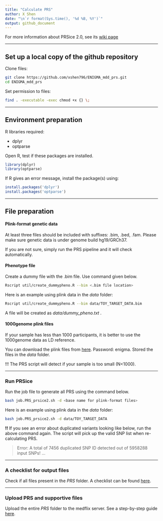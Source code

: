 ```yaml
---
title: "Calculate PRS"
author: X Shen  
date: "\n`r format(Sys.time(), '%d %B, %Y')`"
output: github_document
---
```


For more information about PRSice 2.0, see its [wiki page](http://prsice.info/)

------------------------------------------------------------------------

## Set up a local copy of the github repository

Clone files:

```bash
git clone https://github.com/xshen796/ENIGMA_mdd_prs.git
cd ENIGMA_mdd_prs
```

Set permission to files:

```bash
find . -executable -exec chmod +x {} \;
```

------------------------------------------------------------------------

## Environment preparation

R libraries required:

-   dplyr
-   optparse

Open R, test if these packages are installed.

```r
library(dplyr)
library(optparse)
```

If R gives an error message, install the package(s) using:

```r
install.packages('dplyr')
install.packages('optparse')
```

------------------------------------------------------------------------

## File preparation

#### Plink-format genetic data

At least three files should be included with suffixes: .bim, .bed, .fam.
Please make sure genetic data is under genome build hg19/GRCh37.

If you are not sure, simply run the PRS pipeline and it will check automatically.


#### Phenotype file

Create a dummy file with the .bim file. Use command given below.

```bash
Rscript util/create_dummypheno.R --bim <.bim file location>
```

Here is an example using plink data in the *data* folder:

```bash
Rscript util/create_dummypheno.R --bim data/TOY_TARGET_DATA.bim
```

A file will be created as *data/dummy_pheno.txt .*

#### 1000genome plink files

If your sample has less than 1000 participants, it is better to use the 1000genome data as LD reference.

You can download the plink files from [here](https://datasync.ed.ac.uk/index.php/s/MR4ZkvBbUcswO8d). Password: enigma. Stored the files in the *data* folder.

!!! The PRS script will detect if your sample is too small (N<1000).

------------------------------------------------------------------------

### Run PRSice

Run the job file to generate all PRS using the command below.

```bash
bash job.PRS_prsice2.sh -d <base name for plink-format files>
```

Here is an example using plink data in the *data* folder:

```bash
bash job.PRS_prsice2.sh -d data/TOY_TARGET_DATA
```

**!!** If you see an error about duplicated variants looking like below, run the above command again. The script will pick up the valid SNP list when re-calculating PRS.

> Error: A total of 7456 duplicated SNP ID detected out of 5958288 input SNPs! ...

------------------------------------------------------------------------

### A checklist for output files

Check if all files present in the *PRS* folder. A checklist can be found [here](https://github.com/xshen796/ENIGMA_mdd_prs/blob/main/script/PREP_PRS/CheckList_output.md).

------------------------------------------------------------------------

### Upload PRS and supportive files

Upload the entire *PRS* folder to the medflix server. See a step-by-step guide [here](https://github.com/xshen796/ENIGMA_mdd_prs/blob/main/docs/Accessing%20your%20folder%20on%20MediaFlux%20ENIGMA%20MDD%20storage%20system%20updated%20Aug2020%5B2%5D.pdf).
